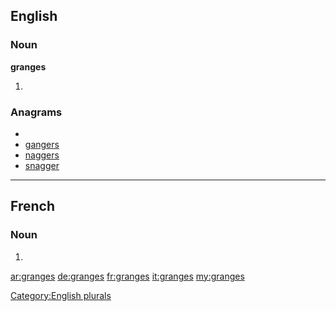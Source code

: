 ==English==

===Noun===
'''granges'''

# {{plural of|[[grange]]}}

===Anagrams===
* {{alphagram|aeggnrs}}
* [[gangers#English|gangers]]
* [[naggers#English|naggers]]
* [[snagger#English|snagger]]

[[Category:English plurals]]
----
==French==

===Noun===
{{infl|fr|plural}} {{f|p}}

# {{plural of|grange|lang=fr}}

[[ar:granges]]
[[de:granges]]
[[fr:granges]]
[[it:granges]]
[[my:granges]]